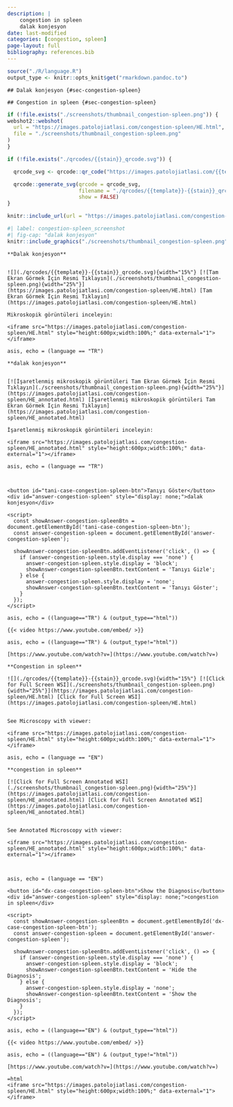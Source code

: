 ```yaml
---
description: |
    congestion in spleen
    dalak konjesyon
date: last-modified
categories: [congestion, spleen]
page-layout: full
bibliography: references.bib
---
```



```r
source("./R/language.R")
output_type <- knitr::opts_knit$get("rmarkdown.pandoc.to")
```




```asis
## Dalak konjesyon {#sec-congestion-spleen}
```


```asis
## Congestion in spleen {#sec-congestion-spleen}
```


```r
if (!file.exists("./screenshots/thumbnail_congestion-spleen.png")) {
webshot2::webshot(
  url = "https://images.patolojiatlasi.com/congestion-spleen/HE.html",
  file = "./screenshots/thumbnail_congestion-spleen.png"
)
}
```


```r
if (!file.exists("./qrcodes/{{stain}}_qrcode.svg")) {

  qrcode_svg <- qrcode::qr_code("https://images.patolojiatlasi.com/{{template}}/{{stain}}.html")

  qrcode::generate_svg(qrcode = qrcode_svg,
                       filename = "./qrcodes/{{template}}-{{stain}}_qrcode.svg",
                       show = FALSE)
}
```


```r
knitr::include_url(url = "https://images.patolojiatlasi.com/congestion-spleen/HE.html")
```

```r
#| label: congestion-spleen_screenshot
#| fig-cap: "dalak konjesyon"
knitr::include_graphics("./screenshots/thumbnail_congestion-spleen.png")
```




```asis

**Dalak konjesyon**


![](./qrcodes/{{template}}-{{stain}}_qrcode.svg){width="15%"} [![Tam Ekran Görmek İçin Resmi Tıklayın](./screenshots/thumbnail_congestion-spleen.png){width="25%"}](https://images.patolojiatlasi.com/congestion-spleen/HE.html) [Tam Ekran Görmek İçin Resmi Tıklayın](https://images.patolojiatlasi.com/congestion-spleen/HE.html)
```


```asis
Mikroskopik görüntüleri inceleyin:

<iframe src="https://images.patolojiatlasi.com/congestion-spleen/HE.html" style="height:600px;width:100%;" data-external="1"></iframe>

```



```comment
asis, echo = (language == "TR")

**dalak konjesyon**


[![İşaretlenmiş mikroskopik görüntüleri Tam Ekran Görmek İçin Resmi Tıklayın](./screenshots/thumbnail_congestion-spleen.png){width="25%"}](https://images.patolojiatlasi.com/congestion-spleen/HE_annotated.html) [İşaretlenmiş mikroskopik görüntüleri Tam Ekran Görmek İçin Resmi Tıklayın](https://images.patolojiatlasi.com/congestion-spleen/HE_annotated.html)

İşaretlenmiş mikroskopik görüntüleri inceleyin:

<iframe src="https://images.patolojiatlasi.com/congestion-spleen/HE_annotated.html" style="height:600px;width:100%;" data-external="1"></iframe>

```



```comment
asis, echo = (language == "TR")



<button id="tani-case-congestion-spleen-btn">Tanıyı Göster</button>
<div id="answer-congestion-spleen" style="display: none;">dalak konjesyon</div>

<script>
  const showAnswer-congestion-spleenBtn = document.getElementById('tani-case-congestion-spleen-btn');
  const answer-congestion-spleen = document.getElementById('answer-congestion-spleen');

  showAnswer-congestion-spleenBtn.addEventListener('click', () => {
    if (answer-congestion-spleen.style.display === 'none') {
      answer-congestion-spleen.style.display = 'block';
      showAnswer-congestion-spleenBtn.textContent = 'Tanıyı Gizle';
    } else {
      answer-congestion-spleen.style.display = 'none';
      showAnswer-congestion-spleenBtn.textContent = 'Tanıyı Göster';
    }
  });
</script>

```

```comment
asis, echo = ((language=="TR") & (output_type=="html"))

{{< video https://www.youtube.com/embed/ >}}

```

```comment
asis, echo = ((language=="TR") & (output_type!="html"))

[https://www.youtube.com/watch?v=](https://www.youtube.com/watch?v=)

```





```asis

**Congestion in spleen**

![](./qrcodes/{{template}}-{{stain}}_qrcode.svg){width="15%"} [![Click for Full Screen WSI](./screenshots/thumbnail_congestion-spleen.png){width="25%"}](https://images.patolojiatlasi.com/congestion-spleen/HE.html) [Click for Full Screen WSI](https://images.patolojiatlasi.com/congestion-spleen/HE.html)


```



```asis

See Microscopy with viewer: 

<iframe src="https://images.patolojiatlasi.com/congestion-spleen/HE.html" style="height:600px;width:100%;" data-external="1"></iframe>

```


```comment
asis, echo = (language == "EN")

**congestion in spleen**

[![Click for Full Screen Annotated WSI](./screenshots/thumbnail_congestion-spleen.png){width="25%"}](https://images.patolojiatlasi.com/congestion-spleen/HE_annotated.html) [Click for Full Screen Annotated WSI](https://images.patolojiatlasi.com/congestion-spleen/HE_annotated.html)


See Annotated Microscopy with viewer: 

<iframe src="https://images.patolojiatlasi.com/congestion-spleen/HE_annotated.html" style="height:600px;width:100%;" data-external="1"></iframe>



```

```comment
asis, echo = (language == "EN")

<button id="dx-case-congestion-spleen-btn">Show the Diagnosis</button>
<div id="answer-congestion-spleen" style="display: none;">congestion in spleen</div>

<script>
  const showAnswer-congestion-spleenBtn = document.getElementById('dx-case-congestion-spleen-btn');
  const answer-congestion-spleen = document.getElementById('answer-congestion-spleen');

  showAnswer-congestion-spleenBtn.addEventListener('click', () => {
    if (answer-congestion-spleen.style.display === 'none') {
      answer-congestion-spleen.style.display = 'block';
      showAnswer-congestion-spleenBtn.textContent = 'Hide the Diagnosis';
    } else {
      answer-congestion-spleen.style.display = 'none';
      showAnswer-congestion-spleenBtn.textContent = 'Show the Diagnosis';
    }
  });
</script>

```



```comment
asis, echo = ((language=="EN") & (output_type=="html"))

{{< video https://www.youtube.com/embed/ >}}

```

```comment
asis, echo = ((language=="EN") & (output_type!="html"))

[https://www.youtube.com/watch?v=](https://www.youtube.com/watch?v=)

```


```comment
=html
<iframe src="https://images.patolojiatlasi.com/congestion-spleen/HE.html" style="height:600px;width:100%;" data-external="1"></iframe>
```

